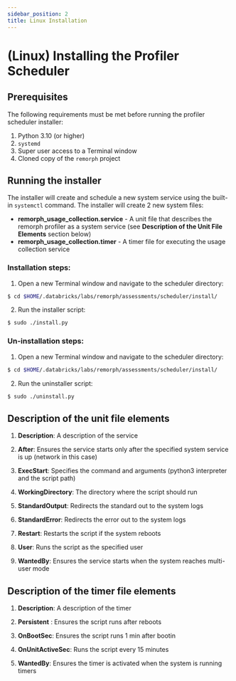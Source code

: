 ```yaml
---
sidebar_position: 2
title: Linux Installation
---
```


# (Linux) Installing the Profiler Scheduler

## Prerequisites

The following requirements must be met before running the profiler scheduler installer:
1. Python 3.10 (or higher)
2. `systemd`
3. Super user access to a Terminal window
4. Cloned copy of the `remorph` project

## Running the installer

The installer will create and schedule a new system service using the built-in `systemctl` command. The installer will create 2 new system files:

- **remorph_usage_collection.service** - A unit file that describes the remorph profiler as a system service (see **Description of the Unit File Elements** section below)
- **remorph_usage_collection.timer** - A timer file for executing the usage collection service

### Installation steps:

1. Open a new Terminal window and navigate to the scheduler directory:

```bash
$ cd $HOME/.databricks/labs/remorph/assessments/scheduler/install/
```

2. Run the installer script:

```bash
$ sudo ./install.py
```

### Un-installation steps:

1. Open a new Terminal window and navigate to the scheduler directory:

```bash
$ cd $HOME/.databricks/labs/remorph/assessments/scheduler/install/
```

2. Run the uninstaller script:

```bash
$ sudo ./uninstall.py
```

## Description of the unit file elements


1. **Description**: A description of the service

2. **After**: Ensures the service starts only after the specified system service is up (network in this case)

3. **ExecStart**: Specifies the command and arguments (python3 interpreter and the script path)

4. **WorkingDirectory**: The directory where the script should run

5. **StandardOutput**: Redirects the standard out to the system logs

6. **StandardError**: Redirects the error out to the system logs

7. **Restart**: Restarts the script if the system reboots

8. **User**: Runs the script as the specified user

9. **WantedBy**: Ensures the service starts when the system reaches multi-user mode


## Description of the timer file elements

1. **Description**:  A description of the timer

2. **Persistent** : Ensures the script runs after reboots

3. **OnBootSec**: Ensures the script runs 1 min after bootin

4. **OnUnitActiveSec**: Runs the script every 15 minutes

5. **WantedBy**: Ensures the timer is activated when the system is running timers
